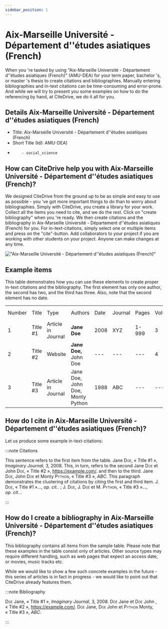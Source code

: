 ```yaml
---
sidebar_position: 1
---
```


# Aix-Marseille Université - Département d''études asiatiques (French)

When you 're tasked by using "Aix-Marseille Université - Département d''études asiatiques (French)" (AMU-DEA) for your term paper, bachelor 's, or master 's thesis to create citations and bibliographies.
Manually entering bibliographies and in-text citations can be time-consuming and error-prone. And while we will try to present you some examples on how to do the referencing by hand, at CiteDrive, we do it all for you.

## Details  Aix-Marseille Université - Département d''études asiatiques (French)
* Title: Aix-Marseille Université - Département d''études asiatiques (French)
* Short Title (Id): AMU-DEA)
*         - social_science


## How can CiteDrive help you with Aix-Marseille Université - Département d''études asiatiques (French)?

We designed CiteDrive from the ground up to be as simple and easy to use as possible - you 've got more important things to do than to worry about bibliographies. Simply with CiteDrive, you create a library for your work. Collect all the items you need to cite, and we do the rest. Click on "create bibliography" when you 're ready. We then create citations and the bibliography in Aix-Marseille Université - Département d''études asiatiques (French) for you. For in-text-citations, simply select one or multiple items and press on the "cite"-button. Add collaborators to your project if you are working with other students on your project. Anyone can make changes at any time.


!["Aix-Marseille Université - Département d''études asiatiques (French)"](images/aixmarseille-universite--departement-detudes-asiatiques-french.svg "Choose Aix-Marseille Université - Département d''études asiatiques (French) in the CiteDrive App")


## Example items

This table demonstrates how you can use these elements to create proper in-text citations and the bibliography. The first element has only one author, the second has two, and the third has three. Also, note that the second element has no date.


<table>
  <tr>
   <td>Number
   </td>
   <td>Title
   </td>
   <td>Type
   </td>
   <td>Authors
   </td>
   <td>Date
   </td>
   <td>Journal
   </td>
   <td>Pages
   </td>
   <td>Volume
   </td>
   <td>Issue
   </td>
   <td>Access Date
   </td>
  </tr>
  <tr>
   <td>1
   </td>
   <td>Title #1
   </td>
   <td>Article in Journal
   </td>
   <td><strong>Jane Doe</strong>
   </td>
   <td>2008
   </td>
   <td>XYZ
   </td>
   <td>1-999
   </td>
   <td>3
   </td>
   <td>2
   </td>
   <td>--
   </td>
  </tr>
  <tr>
   <td>
2
   </td>
   <td>Title #2
   </td>
   <td>Website
   </td>
   <td><strong>Jane Doe, </strong>John Doe
   </td>
   <td>---
   </td>
   <td>---
   </td>
   <td>---
   </td>
   <td>4
   </td>
   <td>---
   </td>
   <td>2020-05-01
   </td>
  </tr>
  <tr>
   <td>3
   </td>
   <td>Title #3
   </td>
   <td>Article in Journal
   </td>
   <td>Jane Doe, John Doe, Monty Python
   </td>
   <td>1988
   </td>
   <td>ABC
   </td>
   <td>---
   </td>
   <td>---
   </td>
   <td>16
   </td>
   <td>---
   </td>
  </tr>
</table>



## How do I cite in  Aix-Marseille Université - Département d''études asiatiques (French)?

Let us produce some example in-text-citations:

:::note Citations


This sentence refers to the first item from the table. Jane <span style="font-variant:small-caps;">Doe</span>, « Title #1 », <i>Imaginary Journal</i>, 3, 2008. This, in turn, refers to the second Jane <span style="font-variant:small-caps;">Doe</span> et John  <span style="font-variant:small-caps;">Doe</span>, « Title #2 », <u>https://example.com/</u>.
and then to the third.  Jane <span style="font-variant:small-caps;">Doe</span>, John <span style="font-variant:small-caps;">Doe</span> et Monty <span style="font-variant:small-caps;">Python</span>, « Title #3 », <i>ABC</i>.
This paragraph demonstrates the clustering of citations by citing the first and third item. J. <span style="font-variant:small-caps;">Doe</span>, « Title #1 »..., <i>op. cit.</i>. ; J. <span style="font-variant:small-caps;">Doe</span>, J. <span style="font-variant:small-caps;">Doe</span> et M. <span style="font-variant:small-caps;">Python</span>, « Title #3 »..., <i>op. cit.</i>..

:::

## How do I create a bibliography in Aix-Marseille Université - Département d''études asiatiques (French)?

This bibliography contains all items from the sample table. Please note that these examples in the table consist only of articles. Other source types may require different handling, such as web pages that expect an access date, or movies, music tracks etc.

While we would like to show a few such concrete examples in the future - this series of articles is in fact in progress - we would like to point out that CiteDrive already features them.

:::note Bibliography

<span style="font-variant:small-caps;">Doe</span> Jane, « Title #1 », <i>Imaginary Journal</i>, 3, 2008.
<span style="font-variant:small-caps;">Doe</span> Jane et <span style="font-variant:small-caps;">Doe</span> John , « Title #2 », <u>https://example.com/</u>.
<span style="font-variant:small-caps;">Doe</span> Jane, <span style="font-variant:small-caps;">Doe</span> John et <span style="font-variant:small-caps;">Python</span> Monty, « Title #3 », <i>ABC</i>.


:::


```
        